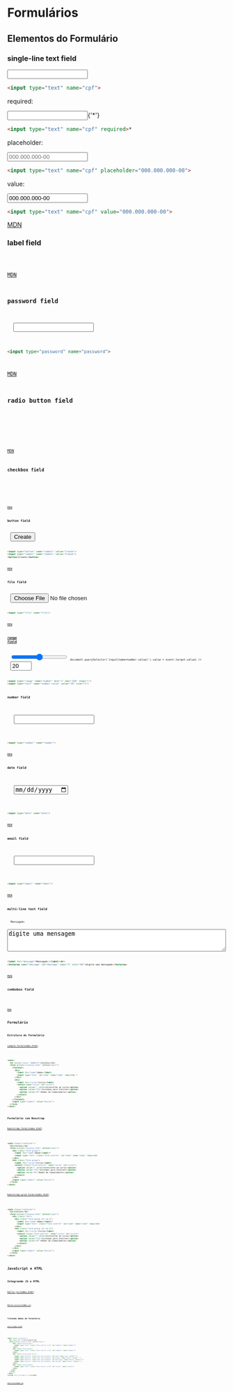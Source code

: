 
# Formulários

## Elementos do Formulário

### single-line text field

<HyperText>
  <input type="text" name="cpf" />
</HyperText>

```html
<input type="text" name="cpf">
```

required:

<HyperText>
  <form>
    <input type="text" name="cpf" required />{'*'}
  </form>
</HyperText>

```html
<input type="text" name="cpf" required>*
```

placeholder:

<HyperText>
  <input type="text" name="cpf" placeholder="000.000.000-00" />
</HyperText>

```html
<input type="text" name="cpf" placeholder="000.000.000-00">
```

value:

<HyperText>
  <input type="text" name="cpf" value="000.000.000-00" />
</HyperText>

```html
<input type="text" name="cpf" value="000.000.000-00">
```

[MDN](https://developer.mozilla.org/en-US/docs/Web/HTML/Element/input/text)

### label field

<HyperText src="/codes/form/elements/label.html" />
<Code src="/codes/form/elements/label.html" lang="html" />

[MDN](https://developer.mozilla.org/en-US/docs/Web/HTML/Element/label)

### password field

<HyperText>
  <input type="password" name="password" />
</HyperText>

```html
<input type="password" name="password">
```

[MDN](https://developer.mozilla.org/en-US/docs/Web/HTML/Element/input/password)

### radio button field

<HyperText src="/codes/form/elements/radioButton.html" />
<Code src="/codes/form/elements/radioButton.html" lang="html" />

<HyperText src="/codes/form/elements/radioButtonGroup.html" />
<Code src="/codes/form/elements/radioButtonGroup.html" lang="html" />

[MDN](https://developer.mozilla.org/en-US/docs/Web/HTML/Element/input/radio)

### checkbox field

<HyperText src="/codes/form/elements/checkbox.html" />
<Code src="/codes/form/elements/checkbox.html" lang="html" />

<HyperText src="/codes/form/elements/checkboxGroup.html" />
<Code src="/codes/form/elements/checkboxGroup.html" lang="html" />

[MDN](https://developer.mozilla.org/en-US/docs/Web/HTML/Element/input/checkbox)

### button field

<HyperText>
  <button>Create</button>
</HyperText>

```html
<input type="button" name="submit" value="Create">
<input type="submit" name="submit" value="Create">
<button>Create</button>
```

[MDN](https://developer.mozilla.org/en-US/docs/Web/HTML/Element/input/button)

### file field

<HyperText>
  <input type="file" name="file" />
</HyperText>

```html
<input type="file" name="file">
```

[MDN](https://developer.mozilla.org/en-US/docs/Web/HTML/Element/input/file)

### [range field](https://developer.mozilla.org/en-US/docs/Web/HTML/Element/input/range)

<HyperText>
  <input type="range" name="number" min="1" max="99" step="1" onInput={(event) => document.querySelector('input[name=number-value]').value = event.target.value} />
  <input type="text" name="number-value" value="20" size="3" />
</HyperText>

```html
<input type="range" name="number" min="1" max="100" step="1">
<input type="text" name="number-value" value="20" size="3">
```

### number field

<HyperText>
  <form>
    <input type="number" name="number" />
  </form>
</HyperText>

```html
<input type="number" name="number">
```

[MDN](https://developer.mozilla.org/en-US/docs/Web/HTML/Element/input/number)

### date field

<HyperText>
  <form>
    <input type="date" name="date" />
  </form>
</HyperText>

```html
<input type="date" name="date">
```

[MDN](https://developer.mozilla.org/en-US/docs/Web/HTML/Element/input/date)

### email field

<HyperText>
  <form>
    <input type="email" name="email" />
  </form>
</HyperText>

```html
<input type="email" name="email">
```

[MDN](https://developer.mozilla.org/en-US/docs/Web/HTML/Element/input/email)

### multi-line text field

<HyperText>
  <label for="message">Mensagem:</label><br />
  <textarea name="message" id="message" rows="3" cols="60">digite uma mensagem</textarea>
</HyperText>

```html
<label for="message">Mensagem:</label><br>
<textarea name="message" id="message" rows="3" cols="60">digite uma mensagem</textarea>
```

[MDN](https://developer.mozilla.org/en-US/docs/Web/HTML/Element/textarea)

### combobox field

<HyperText src="/codes/form/elements/select.html" />
<Code src="/codes/form/elements/select.html" lang="html" />

[MDN](https://developer.mozilla.org/en-US/docs/Web/HTML/Element/select)

## Formulário

### Estrutura do Formulário

[simple-form/index.html](/codes/form/simple-form/index.html):

<HyperText src="/codes/form/simple-form/index.html" />

```html
<main>
  <h1 style="color: #606c71">Contato</h1>
  <form action="sucesso.html" method="post">
    <fieldset>
      <div>
        <label for="nome">Nome</label>
        <input type="text" id="nome" name="nome" required> *
      </div>
      <div>
        <label for="curso">Curso</label>
        <select name="curso" id="curso">
          <option value="" selected>escolha um curso</option>
          <option value="TSI">Sistemas para Internet</option>
          <option value="RC">Redes de Computadores</option>
        </select>
      </div>
    </fieldset>
    <input type="submit" value="Enviar">
  </form>
</main>
```

### Formulário com Boostrap

[bootstrap-form/index.html](/codes/form/bootstrap-form/index.html):

<HyperText src="/codes/form/bootstrap-form/index.html" />

```html
<main class="container">
  <h1>Contato</h1>
  <form action="sucesso.html" method="post">
    <div class="form-group">
      <label for="nome">Nome</label>*
      <input type="text" class="form-control" id="nome" name="nome" required>
    </div>
    <div class="form-group">
      <label for="curso">Curso</label>
      <select class="form-control" name="curso" id="curso">
        <option value="" selected>escolha um curso</option>
        <option value="TSI">Sistemas para Internet</option>
        <option value="RC">Redes de Computadores</option>
      </select>
    </div>
    <input type="submit" value="Enviar">
  </form>
</main>
```

[bootstrap-grid-form/index.html](/codes/form/bootstrap-grid-form/index.html):

<HyperText src="/codes/form/bootstrap-grid-form/index.html" />

```html
<main class="container">
  <h1>Contato</h1>
  <form action="sucesso.html" method="post">
    <div class="row">
      <div class="form-group col-sm-6">
        <label for="nome">Nome</label>*
        <input type="text" class="form-control" id="nome" name="nome" required>
      </div>
      <div class="form-group col-sm-6">
        <label for="curso">Curso</label>
        <select class="form-control" name="curso" id="curso">
          <option value="" selected>escolha um curso</option>
          <option value="TSI">Sistemas para Internet</option>
          <option value="RC">Redes de Computadores</option>
        </select>
      </div>
    </div>
    <input type="submit" value="Enviar">
  </form>
</main>
```

## JavaScript e HTML

### Integrando JS e HTML

[hello-js/index.html](/codes/form/hello-js/index.html):

<Code src="/codes/form/hello-js/index.html" lang="html"/>

[hello-js/js/index.js](/codes/form/hello-js/js/index.js):

<Code src="/codes/form/hello-js/js/index.js" lang="js"/>

### Tratando dados de formulário

[calc/index.html](/codes/form/calc/index.html):

<HyperText src="/codes/form/calc/index.html" />

```html
<main class="container">
  <h1 class="mb-5">Calculadora</h1>
  <form action="sucesso.html" method="post">
      <div class="form-group">
        <input type="text" class="form-control w-25" id="number1" name="number1">
      </div>
      <div class="form-group">
        <input type="text" class="form-control w-25" id="number2" name="number2">
      </div>
      <div class="form-group ml-2">
        <input type="button" class="btn btn-primary" id="sum" name="sum" value="+">
        <input type="button" class="btn btn-primary" id="minus" name="minus" value="-">
        <input type="button" class="btn btn-primary" id="multiply" name="minus" value="x">
        <input type="button" class="btn btn-primary" id="divide" name="minus" value="÷">
      </div>
      <div class="form-group">
        <input type="text" class="form-control w-25" id="result" name="result">
      </div>
    </div>
  </form>
</main>
<script src="js/index.js"></script>
```

[calc/js/index.js](/codes/form/calc/js/index.js):

<Code src="/codes/form/calc/js/index.js" lang="js" />
